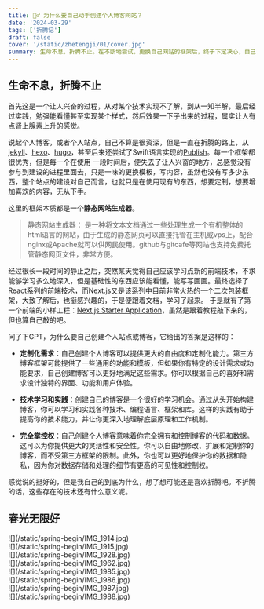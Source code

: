 ```yaml
---
title: 🤹‍♂️ 为什么要自己动手创建个人博客网站？
date: '2024-03-29'
tags: ['折腾记']
draft: false
cover: '/static/zhetengji/01/cover.jpg'
summary: 生命不息，折腾不止。在不断地尝试，更换自己网站的框架后，终于下定决心，自己动手，根据自己的喜好来制作一个自己的网站了，也就是本站现在的样子。对于刚学习前端技术的自己来说，也算是一次在实践中不断学习的过程，整个过程可以说既痛苦又兴奋，因此决定将整个网站的制作过程，或者说学习过程做一个记录，算是总结下吧。...
---
```


## 生命不息，折腾不止

首先这是一个让人兴奋的过程，从对某个技术实现不了解，到从一知半解，最后经过实践，勉强能看懂甚至实现某个样式，然后效果一下子出来的过程，属实让人有点肾上腺素上升的感觉。

说起个人博客，或者个人站点，自己不算是很资深，但是一直在折腾的路上，从[jekyll](https://jekyllrb.com/)、[hexo](https://hexo.io/zh-cn/)、[hugo](https://gohugo.io/)，甚至后来还尝试了Swift语言实现的[Publish](https://github.com/JohnSundell/Publish)。每一个框架都很优秀，但是每一个在使用
一段时间后，便失去了让人兴奋的地方，总感觉没有参与到建设的进程里面去，只是一味的更换模板，写内容，虽然也没有写多少东西，整个站点的建设对自己而言，也就只是在使用现有的东西，想要定制，想要增加喜欢的内容，无从下手。

这里的框架本质都是一个**静态网站生成器**。

> 静态网站生成器： 是一种将文本文档通过一些处理生成一个有机整体的html语言的网站，由于生成的静态网页可以直接托管在主机或vps上，配合nginx或Apache就可以供网民使用。github与gitcafe等网站也支持免费托管静态网页文件，非常方便。

经过很长一段时间的静止之后，突然某天觉得自己应该学习点新的前端技术，不求能够学习多么地深入，但是基础性的东西应该能看懂，能写写画画。最终选择了React系列的前端技术，而Next.js又是该系列中目前非常火热的一个二次包装框架，大致了解后，也挺感兴趣的，于是便跟着文档，学习了起来。
于是就有了第一个前端的小样工程：[Next.js Starter Application](https://github.com/Yak0xff/nextjs-dashboard)，虽然是跟着教程敲下来的，但也算自己敲的吧。 

问了下GPT，为什么要自己创建个人站点或博客，它给出的答案是这样的：

* **定制化需求**：自己创建个人博客可以提供更大的自由度和定制化能力。第三方博客框架可能提供了一些通用的功能和模板，但如果你有特定的设计需求或功能要求，自己创建博客可以更好地满足这些需求。你可以根据自己的喜好和需求设计独特的界面、功能和用户体验。

* **技术学习和实践**：创建自己的博客是一个很好的学习机会。通过从头开始构建博客，你可以学习和实践各种技术、编程语言、框架和库。这样的实践有助于提高你的技术能力，并让你更深入地理解底层原理和工作机制。

* **完全掌控权**：自己创建个人博客意味着你完全拥有和控制博客的代码和数据。这可以为你提供更大的灵活性和安全性。你可以自由地修改、扩展和定制你的博客，而不受第三方框架的限制。此外，你也可以更好地保护你的数据和隐私，因为你对数据存储和处理的细节有更高的可见性和控制权。

感觉说的挺好的，但是我自己的到底为什么，想了想可能还是喜欢折腾吧。不折腾的话，这些存在的技术还有什么意义呢。

## 春光无限好


<div className="-mx-2 flex flex-wrap overflow-hidden xl:-mx-2">
  <div className="my-1 w-full object-cover max-h-96 overflow-hidden px-2 xl:my-1 xl:w-1/2 xl:px-2 hover:scale-105 transition-all duration-500 cursor-pointer">
    ![](/static/spring-begin/IMG_1914.jpg)
  </div>
  <div className="my-1 w-full object-cover max-h-96 overflow-hidden px-2 xl:my-1 xl:w-1/2 xl:px-2 hover:scale-105 transition-all duration-500 cursor-pointer">
    ![](/static/spring-begin/IMG_1915.jpg) 
  </div>
  <div className="my-1 w-full object-cover max-h-96 overflow-hidden px-2 xl:my-1 xl:w-1/2 xl:px-2 hover:scale-105 transition-all duration-500 cursor-pointer">
    ![](/static/spring-begin/IMG_1928.jpg)
  </div>
  <div className="my-1 w-full object-cover max-h-96 overflow-hidden px-2 xl:my-1 xl:w-1/2 xl:px-2 hover:scale-105 transition-all duration-500 cursor-pointer">
    ![](/static/spring-begin/IMG_1962.jpg)
  </div>
  <div className="my-1 w-full object-cover max-h-96 overflow-hidden px-2 xl:my-1 xl:w-1/2 xl:px-2 hover:scale-105 transition-all duration-500 cursor-pointer">
    ![](/static/spring-begin/IMG_1985.jpg)
  </div>
  <div className="my-1 w-full object-cover max-h-96 overflow-hidden px-2 xl:my-1 xl:w-1/2 xl:px-2 hover:scale-105 transition-all duration-500 cursor-pointer">
    ![](/static/spring-begin/IMG_1986.jpg)
  </div>
  <div className="my-1 w-full object-cover max-h-96 overflow-hidden px-2 xl:my-1 xl:w-1/2 xl:px-2 hover:scale-105 transition-all duration-500 cursor-pointer">
    ![](/static/spring-begin/IMG_1987.jpg)
  </div>
  <div className="my-1 w-full object-cover max-h-96 overflow-hidden px-2 xl:my-1 xl:w-1/2 xl:px-2 hover:scale-105 transition-all duration-500 cursor-pointer">
    ![](/static/spring-begin/IMG_1988.jpg)
  </div>
</div>